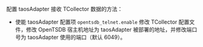 配置 taosAdapter 接收 TCollector 数据的方法：

- 使能 taosAdapter 配置项 `opentsdb_telnet.enable`
 修改 TCollector 配置文件，修改 OpenTSDB 宿主机地址为 taosAdapter 被部署的地址，并修改端口号为 taosAdapter 使用的端口（默认 6049）。
